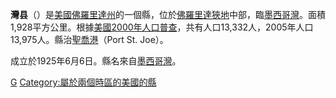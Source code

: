 {{Unreferenced|time=2019-02-02T15:09:25+00:00}}
{{noteTA
|T=zh-hans:湾县 (佛罗里达州);zh-hk:灣縣 (佛羅里達州);zh-tw:灣郡 (佛羅里達州);
|G1=USState
}}
<!--[[File:Map_of_Florida_highlighting_Gulf_County.svg|250px]]-->
{{Infobox U.S. County |
 county  = 灣縣|
 state = 佛羅里達州 |
 en county  = Gulf County|
 en state = Florida |
 seal = Gulf County Fl Seal.png |
 map = Gulf County Florida.png |
 founded = 1925年6月6日 |
 seat = [[聖喬港_(佛羅里達州)|聖喬港]] | 
 area = 1,928 [[平方公里|km²]] (745 [[平方哩|mi²]]) |
 area water = 492 km² (190 mi²) |
 area percentage = 25.52% |
 census yr = 2000|
 pop = 13,332 |
 density = 9|
 web = www.gulfcountygovernment.com|
 ex image = PSJ FL new crths02.jpg
| ex image cap = Gulf County Courthouse
| district = 2nd
|}}
'''灣县'''（{{lang-en|Gulf County}}）是[[美國|美國]][[佛羅里達州|佛羅里達州]]的一個縣，位於[[佛羅里達狹地|佛羅里達狹地]]中部，臨[[墨西哥灣|墨西哥灣]]。面積1,928平方公里。根據[[美國2000年人口普查|美國2000年人口普查]]，共有人口13,332人，2005年人口13,975人。縣治[[聖喬港_(佛羅里達州)|聖喬港]]（Port St. Joe）。

成立於1925年6月6日。縣名來自[[墨西哥灣|墨西哥灣]]。

{{灣縣 (佛羅里達州)}}
{{Florida}}
{{Florida-stub}}

[[Category:佛羅里達州行政區劃|G]]
[[Category:屬於兩個時區的美國的縣|Category:屬於兩個時區的美國的縣]]